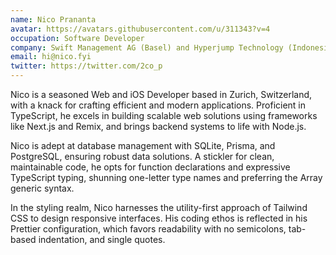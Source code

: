 ```yaml
---
name: Nico Prananta
avatar: https://avatars.githubusercontent.com/u/311343?v=4
occupation: Software Developer
company: Swift Management AG (Basel) and Hyperjump Technology (Indonesia)
email: hi@nico.fyi
twitter: https://twitter.com/2co_p
---
```


Nico is a seasoned Web and iOS Developer based in Zurich, Switzerland, with a knack for crafting efficient and modern applications. Proficient in TypeScript, he excels in building scalable web solutions using frameworks like Next.js and Remix, and brings backend systems to life with Node.js.

Nico is adept at database management with SQLite, Prisma, and PostgreSQL, ensuring robust data solutions. A stickler for clean, maintainable code, he opts for function declarations and expressive TypeScript typing, shunning one-letter type names and preferring the Array generic syntax.

In the styling realm, Nico harnesses the utility-first approach of Tailwind CSS to design responsive interfaces. His coding ethos is reflected in his Prettier configuration, which favors readability with no semicolons, tab-based indentation, and single quotes.
